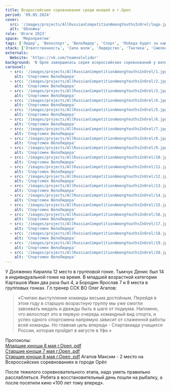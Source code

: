 ```yaml
---
title: Всероссийские соревнования среди юношей в г.Орел 
period: '09.05.2024'
cover:
  src: '/images/projects/AllRussianCompetitionAmongYouthsInOrel/logo.jpg'
  alt: 'Обложка'
role: 'Итоги 2023'
space: 'Мероприятие'
tags: ['Лидер', 'Велоспорт', 'ВелоЛидер', 'Спорт', 'Победа будет за нами']
stack: ['Ответственность', 'Сила воли', 'Лидерство', 'Тактика', 'Смелость']
externals:
  Website: 'https://vk.com/teamvelolider'
background: 'В Орле завершилась серия всероссийских соревнований у велогонщиков на шоссе среди юношей. Соревнования проходили со 2 по 9 мая 2024 г. Всего было около 100 спортсменов из 15 субъектов Российской федерации. Сборная команда Воронежской области была представлена 12 гонщиками в старшей и младшей возрастных категориях. Лидером команды , как и в прошлом году, стал Агапов Максим, завоевав серебряную медаль в групповой гонке на 50 км 6 мая. Также у него в активе два 4 места, 7 и 8 места. Весьма достойно выглядели и другие товарищи по команде. У Колесникова Ивана и Дыбленко Артема 10 места в групповой гонке и гонке критериум.'
carousel:
  - src: '/images/projects/AllRussianCompetitionAmongYouthsInOrel/1.jpg'
    alt: 'Спортсмен ВелоЛидера'
  - src: '/images/projects/AllRussianCompetitionAmongYouthsInOrel/2.jpg'
    alt: 'Спортсмен ВелоЛидера'
  - src: '/images/projects/AllRussianCompetitionAmongYouthsInOrel/3.jpg'
    alt: 'Спортсмен ВелоЛидера'
  - src: '/images/projects/AllRussianCompetitionAmongYouthsInOrel/4.jpg'
    alt: 'Спортсмен ВелоЛидера'
  - src: '/images/projects/AllRussianCompetitionAmongYouthsInOrel/5.jpg'
    alt: 'Спортсмен ВелоЛидера'
  - src: '/images/projects/AllRussianCompetitionAmongYouthsInOrel/6.jpg'
    alt: 'Спортсмен ВелоЛидера'
  - src: '/images/projects/AllRussianCompetitionAmongYouthsInOrel/7.jpg'
    alt: 'Спортсмен ВелоЛидера'
  - src: '/images/projects/AllRussianCompetitionAmongYouthsInOrel/8.jpg'
    alt: 'Спортсмен ВелоЛидера'
  - src: '/images/projects/AllRussianCompetitionAmongYouthsInOrel/9.jpg'
    alt: 'Спортсмен ВелоЛидера'
  - src: '/images/projects/AllRussianCompetitionAmongYouthsInOrel/10.jpg'
    alt: 'Спортсмен ВелоЛидера'
  - src: '/images/projects/AllRussianCompetitionAmongYouthsInOrel/11.jpg'
    alt: 'Спортсмен ВелоЛидера'
  - src: '/images/projects/AllRussianCompetitionAmongYouthsInOrel/12.jpg'
    alt: 'Спортсмен ВелоЛидера'
  - src: '/images/projects/AllRussianCompetitionAmongYouthsInOrel/13.jpg'
    alt: 'Спортсмен ВелоЛидера'
  - src: '/images/projects/AllRussianCompetitionAmongYouthsInOrel/14.jpg'
    alt: 'Спортсмен ВелоЛидера'
  - src: '/images/projects/AllRussianCompetitionAmongYouthsInOrel/15.jpg'
    alt: 'Спортсмен ВелоЛидера'
  - src: '/images/projects/AllRussianCompetitionAmongYouthsInOrel/16.jpg'
    alt: 'Спортсмен ВелоЛидера'
  - src: '/images/projects/AllRussianCompetitionAmongYouthsInOrel/17.jpg'
    alt: 'Спортсмен ВелоЛидера'
  - src: '/images/projects/AllRussianCompetitionAmongYouthsInOrel/18.jpg'
    alt: 'Спортсмен ВелоЛидера'
  - src: '/images/projects/AllRussianCompetitionAmongYouthsInOrel/19.jpg'
    alt: 'Спортсмен ВелоЛидера'
  - src: '/images/projects/AllRussianCompetitionAmongYouthsInOrel/20.jpg'
    alt: 'Спортсмен ВелоЛидера'
---
```

У Долженко Кирилла 12 место в групповой гонке. Тымчук Денис был 14 в индивидуальной гонке на время. В младшей возрастной категории Карташов Иван два раза был 4, а Бородин Ярослав 7 и 8 места в групповых гонках. Гл.тренер ССК ВО Олег Агапов:
<Blockquote>
  «Считаю выступление команды весьма достойным. Перейдя в этом году в старшую возрастную группу мы уже смогли завоевать медаль и дважды быть в шаге от подиума. Напомню, что велоспорт это в первую очередь командный вид спорта, и успех одного спортсмена напрямую зависит от слаженной работы всей команды. Но главная цель впереди - Спартакиада учащихся России, которая пройдет в августе в Уфе.»
</Blockquote>

<Callout>
Протоколы: <br />
<a href="/images/projects/AllRussianCompetitionAmongYouthsInOrel/Младшие юноши 8 мая г.Орел .pdf">Младшие юноши 8 мая г.Орел .pdf</a> <br />
<a href="/images/projects/AllRussianCompetitionAmongYouthsInOrel/Старшие юноши 7 мая г.Орел .pdf">Старшие юноши 7 мая г.Орел .pdf</a> <br />
<a href="/images/projects/AllRussianCompetitionAmongYouthsInOrel/Старшие юноши 8 мая г.Орел .pdf">Старшие юноши 8 мая г.Орел .pdf</a> 
</Callout>

<Callout>
Агапов Максим - 2 место на Всероссийских соревнованиях в городе Орёл

<ImageZoom
  src="/images/projects/AllRussianCompetitionAmongYouthsInOrel/agapov.jpg"
  alt="open-source benefits for freelancers"
  width={1600}
  height={900}
  sizes="(max-width: 768px) 100vw, 1600px"
  className="bg-black-100 dark:bg-black-900 rounded-xl"
/>
</Callout>

После тяжелого соревновательного этапа, надо уметь правильно расслабляться. Ребята в восстановительный день пошли на рыбалку,  а после посетили кино «100 лет тому вперед».

<ImageZoom
  src="/images/projects/AllRussianCompetitionAmongYouthsInOrel/21.jpg"
  alt="open-source benefits for freelancers"
  width={1600}
  height={900}
  sizes="(max-width: 768px) 100vw, 1600px"
  className="bg-black-100 dark:bg-black-900 rounded-xl"
/>
<ImageZoom
  src="/images/projects/AllRussianCompetitionAmongYouthsInOrel/22.jpg"
  alt="open-source benefits for freelancers"
  width={1600}
  height={900}
  sizes="(max-width: 768px) 100vw, 1600px"
  className="bg-black-100 dark:bg-black-900 rounded-xl"
/>
<ImageZoom
  src="/images/projects/AllRussianCompetitionAmongYouthsInOrel/23.jpg"
  alt="open-source benefits for freelancers"
  width={1600}
  height={900}
  sizes="(max-width: 768px) 100vw, 1600px"
  className="bg-black-100 dark:bg-black-900 rounded-xl"
/>
<VideoPlayer src="/images/projects/AllRussianCompetitionAmongYouthsInOrel/v1.mp4" />
